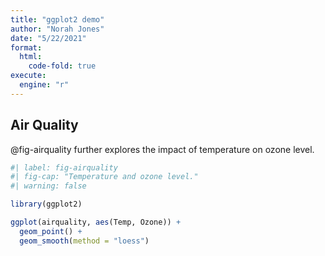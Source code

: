 ```yaml
---
title: "ggplot2 demo"
author: "Norah Jones"
date: "5/22/2021"
format: 
  html:
    code-fold: true
execute:
  engine: "r"
---
```


## Air Quality

@fig-airquality further explores the impact of temperature on ozone level.

```r
#| label: fig-airquality
#| fig-cap: "Temperature and ozone level."
#| warning: false

library(ggplot2)

ggplot(airquality, aes(Temp, Ozone)) + 
  geom_point() + 
  geom_smooth(method = "loess")
```